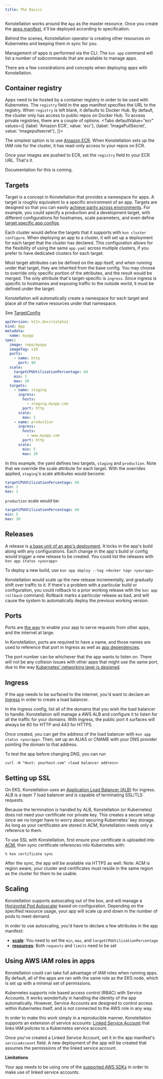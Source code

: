 ```yaml
---
title: The Basics
---
```



Konstellation works around the `App` as the master resource. Once you create the [apps manifest](../reference/manifest), it'll be deployed according to specification.

Behind the scenes, Konstellation operator is creating other resources on Kubernetes and keeping them in sync for you.

Management of apps is performed via the CLI. The `kon app` command will list a number of subcommands that are available to manage apps.

There are a few considrations and concepts when deploying apps with Konstellation.

## Container registry

Apps need to be hosted by a container registry in order to be used with Kubernetes. The `registry` field in the app manifest specifies the URL to the registry. When `registry` is left blank, it defaults to Docker Hub. By default, the cluster only has access to public repos on Docker Hub. To access private registries, there are a couple of options.
<Tabs
  defaultValue="ecr"
  values={[
    {label: 'Amazon ECR', value: 'ecr'},
    {label: 'ImagePullSecret', value: 'imagepullsecret'},
  ]}>
  <TabItem value="ecr">

The simplest option is to use [Amazon ECR](https://aws.amazon.com/ecr/). When Konstellation sets up the IAM role for the cluster, it has read-only access to your repos on ECR.

Once your images are pushed to ECR, set the `registry` field to your ECR URL. That's it.

  </TabItem>
  <TabItem value="imagepullsecret">

Documentation for this is coming.

  </TabItem>
</Tabs>

## Targets

Target is a concept in Konstellation that provides a namespace for apps. A target is roughly equivalent to a specific environment of an app. Targets are designed so that you can easily [achieve parity across environments](https://12factor.net/dev-prod-parity). For example, you could specify a production and a development target, with different configurations for hostnames, scale parameters, and even define [target specific app configs](configuration#target-specific-overrides).

Each cluster would define the targets that it supports with `kon cluster configure`. When deploying an app to a cluster, it will set up a deployment for each target that the cluster has declared. This configuration allows for the flexibility of using the same `app.yaml` across multiple clusters, if you prefer to have dedicated clusters for each target.

Most target attributes can be defined on the app itself, and when running under that target, they are inherited from the base config. You may choose to override only specific portion of the attributes, and the result would be merged. The only attribute that's target-specific is `ingress`. Since ingress is specific to hostnames and exposing traffic to the outside world, it must be defined under the target.

Konstellation will automatically create a namespace for each target and place all of the native resources under that namespace.

See [TargetConfig](../reference/manifest#targetconfig)

```yaml title="App.yaml"
apiVersion: k11n.dev/v1alpha1
kind: App
metadata:
  name: myapp
spec:
  image: repo/myapp
  imageTag: v10
  ports:
    - name: http
      port: 80
  scale:
    targetCPUUtilizationPercentage: 60
    min: 1
    max: 10
  targets:
    - name: staging
      ingress:
        hosts:
          - staging.myapp.com
        port: http
      scale:
        max: 1
    - name: production
      ingress:
        hosts:
          - www.myapp.com
        port: http
      scale:
        min: 5
        max: 20
```

In this example, the yaml defines two targets, `staging` and `production`. Note that we override the scale attribute for each target. With the overrides applied, `staging`'s scale attributes would become:

```yaml
targetCPUUtilizationPercentage: 60
min: 1
max: 1
```

`production` scale would be:

```yaml
targetCPUUtilizationPercentage: 60
min: 5
max: 20
```

## Releases

A release is [a base unit of an app's deployment](https://12factor.net/build-release-run). It locks in the app's build along with any configurations. Each change in the app's build or config would trigger a new release to be created. You could list the releases with `kon app status <yourapp>`

To deploy a new build, use `kon app deploy --tag <docker tag> <yourapp>`

Konstellation would scale up the new release incrementally, and gradually shift over traffic to it. If there's a problem with a particular build or configuration, you could rollback to a prior working release with the `kon app rollback` command. Rollback marks a particular release as bad, and will cause the system to automatically deploy the previous working version.

## Ports

Ports are [the way](https://12factor.net/port-binding) to enable your app to serve requests from other apps, and the internet at large.

In Konstellation, ports are required to have a name, and those names are used to reference that port in Ingress as well as [app dependencies](services#connecting-to-services).

The port number can be whichever that the app wants to listen on. There will not be any collision issues with other apps that might use the same port, due to the way [Kubernetes' networking layer is designed](https://kubernetes.io/docs/concepts/cluster-administration/networking/#the-kubernetes-network-model).

## Ingress

If the app needs to be surfaced to the internet, you'd want to declare an [Ingress](../reference/manifest#ingressconfig) in order to create a load balancer.

In the Ingress config, list all of the domains that you wish the load balancer to handle. Konstellation will manage a AWS ALB and configure it to listen for all the traffic for your domains. With Ingress, the public port it surfaces will always be 80 for HTTP and 443 for HTTPS.

Once created, you can get the address of the load balancer with `kon app status <yourapp>`. Then, set up an ALIAS or CNAME with your DNS provider pointing the domain to that address.

To test the app before changing DNS, you can run

```
curl -H "Host: yourhost.com" <load balancer address>
```

## Setting up SSL

On EKS, Konstellation uses an [Application Load Balancer (ALB)](https://aws.amazon.com/elasticloadbalancing/features/) for ingress. ALB is a layer 7 load balancer and is capable of terminating SSL/TLS requests.

Because the termination is handled by ALB, Konstellation (or Kubernetes) does not need your certificate nor private key. This creates a secure setup since we no longer have to worry about securing Kubernetes' key storage. As long as your certificates are stored in ACM, Konstellation needs only a reference to them.

To use SSL with Konstellation, first ensure your certificate is uploaded into [ACM](https://console.aws.amazon.com/acm/home), then sync certificate references into Kubernetes with:

```text
% kon certificate sync
```

After the sync, the app will be available via HTTPS as well. Note: ACM is region aware, your cluster and certificates must reside in the same region as the cluster for them to be usable.

## Scaling

Konstellation supports autoscaling out of the box, and will manage a [Horizontal Pod Autoscaler](https://kubernetes.io/docs/tasks/run-application/horizontal-pod-autoscale/) based on configuration. Depending on the specified resource usage, your app will scale up and down in the number of pods to meet demand.

In order to use autoscaling, you'd have to declare a few attributes in the app manifest:

* [**scale**](../reference/manifest#scalespec): You need to set the `min`, `max`, and `targetCPUUtilizationPercentage`
* [**resources**](../reference/manifest#resource-requirements): Both `requests` and `limits` need to be set

## Using AWS IAM roles in apps

Konstellation could can take full advantage of IAM roles when running apps. By default, all of the apps are ran with the same role as the EKS node, which is set up with a minimal set of permissions.

Kubernetes supports role based access control (RBAC) with Service Accounts. It works wonderfully in handling the identity of the app automatically. However, Service Accounts are designed to control access within Kubernetes itself, and is not connected to the AWS role in any way.

In order to make this work simply in a reproducible manner, Konstellation supports an extension of service accounts: [Linked Service Account](../reference/linkedserviceaccount) that links IAM policies to a Kubernetes service account.

Once you've created a Linked Service Account, set it in the app manifest's `serviceAccount` field. A new deployment of the app will be created that assumes the permissions of the linked service account.

__Limitations__

Your app needs to be using one of the [supported AWS SDKs](https://docs.aws.amazon.com/eks/latest/userguide/iam-roles-for-service-accounts-minimum-sdk.html) in order to make use of linked service accounts.
